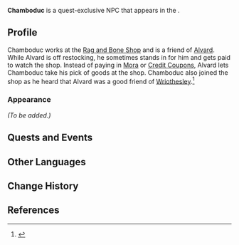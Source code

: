 {{Meta
<!-- Remove this template after adding the missing info -->
|missing_NPC_profile  = yes
<!--
|missing_NPC_idle     = yes
|missing_NPC_dialogue = yes
-->
}}
{{Character Infobox
|type             = Quest NPC
|image            = NPC Chamboduc.png
|realname         = <!-- Optional, if different from in-game name -->
|deceased         = <!-- Past (for deceased prior to events of the game) or free response -->
|region           = Fontaine
|location         = Fontaine
|affiliation      = Fortress of Meropide
|affiliation2     = Rag and Bone Shop
|title            = 

|ancestry         = <!-- Clan/family -->
|father           = 
|mother           = 
|spouse           = 
|sibling          = 
|child            = 
|relative         = 

|voiceEN          = 
|voiceCN          = 
|voiceJP          = 
|voiceKR          = 
}}
'''Chamboduc''' is a quest-exclusive NPC that appears in the {{Quest|An Opportunity for Rebirth}}.
<!--
==Location==
{{subst:#tag:gallery|
NPC Location {{subst:#titleparts:{{subst:PAGENAME}}}}.png{{subst:!}}{{subst:#titleparts:{{subst:PAGENAME}}}}'s location
NPC Location {{subst:#titleparts:{{subst:PAGENAME}}}} Context.png{{subst:!}}Additional context
}}
-->
==Profile==
<!--Detailed story/lore information goes here.-->
Chamboduc works at the [[Rag and Bone Shop]] and is a friend of [[Alvard]]. While Alvard is off restocking, he sometimes stands in for him and gets paid to watch the shop. Instead of paying in [[Mora]] or [[Credit Coupons]], Alvard lets Chamboduc take his pick of goods at the shop. Chamboduc also joined the shop as he heard that Alvard was a good friend of [[Wriothesley]].<ref>{{Ref/Quest|An Opportunity for Rebirth}}</ref>

===Appearance===
<!--Keep appearance section short and concise. Limit to 2 paragraphs with 3-4 sentences each.-->
''(To be added.)''

==Quests and Events==
{{Quests and Events}}
<!--
==Idle Quotes==
{{Dialogue Start}}
: {{DIcon|Idle}} {{Tx}}
:: {{A|VO {{subst:#titleparts:{{subst:PAGENAME}}}} 01.ogg}} "{{Tx}}"
{{Dialogue End}}

==Dialogue==
{{Dialogue Start}}
:'''{{subst:#titleparts:{{subst:PAGENAME}}}}:''' 
:{{DIcon}}
{{Dialogue End}}
<!--
==Event Dialogue==
===Event Name===
{{Dialogue Start}}
:'''{{subst:#titleparts:{{subst:PAGENAME}}}}:'''
{{Dialogue End}}
-->
==Other Languages==
{{Other Languages|default_hidden=1
|en      = Chamboduc
|zhs     = 尚博迪克
|zhs_rm  = Shàngbódíkè
|zht     = 尚博迪克
|zht_rm  = Shàngbódíkè
|ja      = シャンボデュック
|ja_rm   = Shanbodyukku
|ko      = 샴보듀크
|es      = Chamboduc
|fr      = Chamboduc
|ru      = Шамбодюк
|th      = Chamboduc
|vi      = Chamboduc
|de      = Chamboduc
|id      = Chamboduc
|pt      = Chamboduc
|tr      = Chamboduc
|it      = Chamboduc
}}

==Change History==
{{Change History|4.1}}

==References==
{{Reflist}}